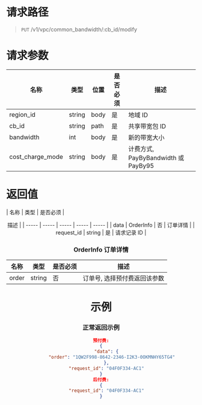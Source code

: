 # 请求路径
> `PUT` /v1/vpc/common_bandwidth/:cb_id/modify

# 请求参数

| 名称 | 类型 | 位置 | 是否必须 | <center>描述 |
| ----- | ----- | ----- | ----- | ----- |
| region_id | string | body | 是 | 地域 ID |
| cb_id | string | path | 是 | 共享带宽包 ID |
| bandwidth | int | body | 是 | 新的带宽大小 |
| cost_charge_mode | string | body | 是 | 计费方式, PayByBandwidth 或 PayBy95 |

# 返回值

| 名称 | 类型 | 是否必须 | <center>描述 |
| ----- | ----- | ----- | ----- | ----- |
| data | OrderInfo | 否 | 订单详情 |
| request_id | string | 是 | 请求记录 ID |

### OrderInfo 订单详情
| 名称 | 类型 | 是否必须 | <center>描述 |
| ----- | ----- | ----- | ----- |
| order | string | 否 | 订单号, 选择预付费返回该参数 |


# 示例
### 正常返回示例
```json
预付费:
{
    "data": {
        "order": "1QW2F998-8642-2346-I2K3-0OKMNHY65TG4"
    },
    "request_id": "04F0F334-AC1"
}
后付费:
{
    "request_id": "04F0F334-AC1"
}
```